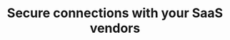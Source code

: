 ---
title: Secure connections with your SaaS vendors
hero_text: Keep _private_ data _private_
hero_image: private-databases
hero_animated: true
hero_animation_start_at: 1.9
hero_aspect_priority: width
subtext: Manage access to any system with application-level controls
list_features: false
examples:
  - name: PostgreSQL
    url: https://docs.ockam.io/portals/databases/postgres
  - name: MongoDB
    url: https://docs.ockam.io/portals/databases/mongodb
  - name: InfluxDB
    url: https://docs.ockam.io/portals/databases/influxdb
features:
  - title: App-to-app trust
    image: app-level
    text: |
      Meeting modern data control expectations requires guarantees that the 
      intended applications are exclusively the apps that can connect to your 
      systems. Ockam moves trust to the application layer by building a mutually 
      authenticated and encrypted communication channel between those systems.
  - title: No more shared secret keys
    image: kafka-key-layers
    animate: true
    text: |
      Sharing secret keys across many apps and services increases the likelihood 
      of secret keys leaking, in addition to eroding any guarantees that only 
      intended apps can access sensitive data. Teams then layer in additional 
      credential management approaches, network-level controls, and various other 
      security approaches in an attempt to have a somewhat reliable assumption 
      that only the intended app(s) were able to use the shared secret keys.

      With Ockam, each app generates it's own _unique_ cryptographically provable 
      identity and encryption keys, and uses those keys to establish trusted 
      secure channels directly with other authorized apps as required.
  - title: No more shipping secrets
    image: shared-key-shipping-exposure-risk
    text: |
      Whether it's reading a credential or secret value from a central source, 
      or  transmitting a secret key to another app, every time a secret value is 
      transmitted over the wire is another opportunity for it to leak. Ockam's 
      approach to secret management means each secret key never needs to leave 
      the place where it was generated. By removing the need to transmit secrets 
      the risk of an attacker intercepting a secret in transit is also removed.
  - title: Automated & regular key-rotation
    image: automated-key-rotation
    text: |
      Everyone hopes they never have a data breach, but to minimize the impact 
      in case the worst happens Ockam apps automatically and regularly rotate 
      their encryption keys. If a secret key is ever leaked the data at risk is 
      reduced to the amount sent in the small window of that secret key was 
      active. Don't put your historical and future data at risk because rotating 
      secret keys is difficult&mdash; it's built-in from the start.
  - title: Data authenticity & integrity
    image: guaranteed-authenticity
    text: |
      The approach to mutual authentication of every app that Ockam provides 
      results in strong data governance guarantees around the authenticity and 
      integrity of the data moving through your system. 
  - title: Trust your security team can depend on
    image: certification-logos
    text: |
      Ockam's approach uses existing and well established open source
      technologies and frameworks. We build trust through transparency so your 
      CISO can be confident everything meets their requirements. The 
      cryptographic and messaging protocols are 
      [publicly documented](https://docs.ockam.io/reference/protocols) and
      the implementations are 
      [open source and available on GitHub](https://github.com/build-trust/ockam). 

      We've published an independent third-party audit by
      the security research firm [Trail of Bits](https://www.trailofbits.com), 
      we've passed the security reviews of our major partners, and we're SOC2
      compliant.
      
      The [current status of our latest audits and compliance controls](https://audits.ockam.io) 
      are also available.  
  - title: No need to run Public Key Infrastructure (PKI)
    image: no-pki
    text: |
      Nobody loves running their own PKI. It's complicated, you still need to 
      work out how to securely handle your root certificate and keys, have 
      policies around  lifecycle management&hellip; a lot of extra 
      infrastructure and orchestration.

      With Ockam, each app generates keys and establishes trust directly there's 
      no  need to run your own PKI systems.
  - title: Any language
    image: any-language
    text: |
      Ockam can work with any language. You've the flexibility to write your 
      applications in a mix of Java, Python, Go, Scala, you name it!
  - title: Complete multi-cloud support
    image: multicloud
    text: |
      Ockam is agnostic to network-level and cloud-specific features. Whatever
      cloud you're on, even if you're running a multi-cloud setup, Ockam is a 
      single approach that will provide secure point-to-point wherever you need 
      it.
  - title: Self-managed deployments
    image: cloud-on-prem
    text: |
      Ockam Orchestrator is a cloud-based fully managed solution that allows you 
      to be successful within minutes. With SLA guarantees and publicly 
      available historical uptime reporting, it's the preferred deployment 
      approach for the majority of customers. For those with specific 
      self-managed deployment requirements, Ockam Business Critical provides 
      options for running entirely within your own VPC or on-prem.

---
